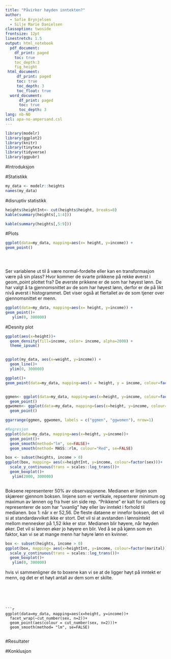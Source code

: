 ```yaml
---
title: "Påvirker høyden inntekten?"
author:
  - Sofie Brynjelsen
  - Silje Marie Danielsen
classoption: twoside
frontsize: 12pt
linestretch: 1.5
output: html_notebook
  pdf_document:
    df_print: paged
    toc: true
    toc_depth:3
    fig_height
 html_document:
     df_print: paged
     toc: true
     toc_depth: 3
     toc_float: true
  word_document:
      df_print: paged
      toc: true
      toc_depth: 3
lang: nb-NO
scl: apa-no-ampersand.csl
---
```



```r
library(modelr)
library(ggplot2)
library(knitr)
library(tinytex)
library(tidyverse)
library(ggpubr)

```


#Introduksjon


#Statistikk

```r
my_data <- modelr::heights
names(my_data)
```

#disruptiv statistikk
```r
heights$heightInt<- cut(heights$height, breaks=8)
kable(summary(heights[,1:4]))

```
```r
kable(summary(heights[,5:9]))
```





#Plots
```r
ggplot(data=my_data, mapping=aes(x= height, y=income)) +
geom_point()


  
```
Ser variablene ut til å være normal-fordelte eller kan en transformasjon være på sin plass? 
Hvor kommer de svarte prikkene på rekke øverst i geom_point plottet fra?
De øverste prikkene er de som har høyest lønn. De har valgt å ta gjennomsnittet av de som har høyest lønn, derfor er de på likt nivå øverst i histogrammet. Det viser også at flertallet av de som tjener over gjennomsnittet er menn. 

```r
ggplot(data=my_data, mapping=aes(x= height, y=income)) +
geom_point()+
   ylim(0, 300000)
```

#Desnity plot
```r
ggplot(aes(x=height))+
  geom_density(fill=income, color= income, alpha=2000) +
  theme_ipsum()



```


```r
ggplot(my_data, aes(x=weight, y=income)) +
  geom_line()+
  ylim(0, 300000)
```



```r
ggplot()+
geom_point(data=my_data, mapping=aes(x = height, y = income, colour=factor(sex)))



```
```r



ggmen<- ggplot(data=my_data, mapping=aes(x=height, y=income, colour=factor(sex)))+
  geom_point()
ggwomen<- ggplot(data=my_data, mapping=(aes(x=height, y=income, colour=factor(sex))))+
  geom_point()

ggarrange(ggmen, ggwomen, labels = c("ggmen", "ggwomen"), nrow=1)
```
```r
#Regresjon
ggplot(data=my_data, mapping=aes(x=height, y=income))+
  geom_point()+
  geom_smooth(method="lm", se=FALSE)+
  geom_smooth(method= MASS::rlm, colour="Red", se=FALSE)
```

```r
box <- subset(heights, income > 0)
ggplot(box, mapping= aes(x=heightInt, y=income, colour=factor(sex)))+
  scale_y_continuous(trans = scales::log_trans())+ 
  geom_boxplot()+
   ylim(2000, 300000)



```
Boksene representerer 50% av observasjonene. 
Medianen er linjen som skjæreer gjennom boksen. 
linjene som er vertikale, repsenterer minimum og maximun av lønnen og fra hver sin side rep.
"Prikkene" er kalt for outliers og representerer de som har "uvanlig" høy eller lav inntekt i forhold til medianen. 
box 1: når x er 52,56. 
De fleste dataene er  innefor boksen, det vil si at standardavviket ikke er stort. 
Det vil si at avstanden i lønnsintekt mellom mennesker på 1,52 ikke er stor. 
Medianen blir høyere, når høyden øker. 
Det vil si lønnen øker jo høyere en blir.
Ved å se på kjønn som en faktor, kan vi se at mange menn har høyre lønn en kvinner.
```r
box <- subset(heights, income > 0)
ggplot(box, mapping= aes(x=heightInt, y=income, colour=factor(marital)))+
  scale_y_continuous(trans = scales::log_trans())+ 
  geom_boxplot()+
   ylim(0, 300000)
```
hvis vi sammenligner de to boxene kan vi se at de ligger høyt på inntekt er menn, og det er et høyt antall av dem som er skilte.

```





```r
ggplot(data=my_data, mapping=aes(x=height, y=income))+
  facet_wrap(~cut_number(sex, n=2))+
  geom_point(aes(colour = cut_number(sex, n=2)))+
  geom_smooth(method= "lm", se=FALSE)
  
```


#Resultater


#Konklusjon


